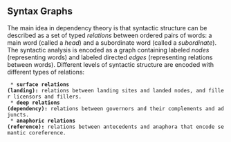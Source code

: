 ==  Syntax Graphs ==

The main idea in dependency theory is that syntactic structure can be described as a set of typed ''relations'' between ordered pairs of words: a main word (called a ''head'') and a subordinate word (called a ''subordinate''). The syntactic analysis is encoded as a graph containing labeled ''nodes'' (representing words) and labeled directed ''edges'' (representing relations between words). Different levels of syntactic structure are encoded with different types of relations:

  * '''surface relations (landing):''' relations between landing sites and landed nodes, and filler licensors and fillers.
  * '''deep relations (dependency):''' relations between governors and their complements and adjuncts.
  * '''anaphoric relations (reference):''' relations between antecedents and anaphora that encode semantic coreference.
